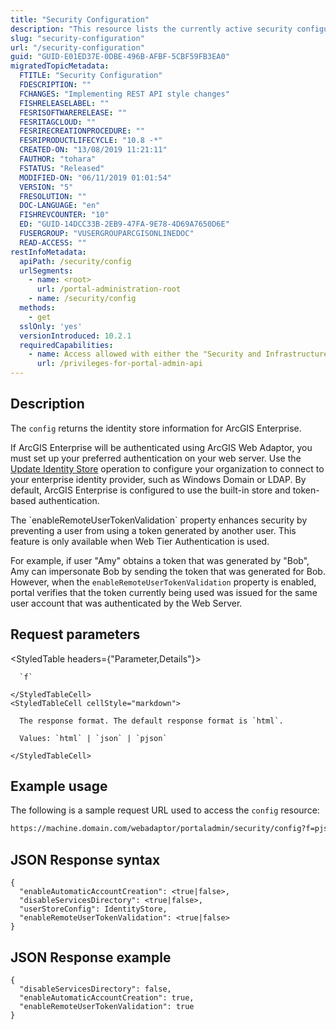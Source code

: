 ```yaml
---
title: "Security Configuration"
description: "This resource lists the currently active security configuration for portal."
slug: "security-configuration"
url: "/security-configuration"
guid: "GUID-E01ED37E-0DBE-496B-AFBF-5CBF59FB3EA0"
migratedTopicMetadata:
  FTITLE: "Security Configuration"
  FDESCRIPTION: ""
  FCHANGES: "Implementing REST API style changes"
  FISHRELEASELABEL: ""
  FESRISOFTWARERELEASE: ""
  FESRITAGCLOUD: ""
  FESRIRECREATIONPROCEDURE: ""
  FESRIPRODUCTLIFECYCLE: "10.8 -*"
  CREATED-ON: "13/08/2019 11:21:11"
  FAUTHOR: "tohara"
  FSTATUS: "Released"
  MODIFIED-ON: "06/11/2019 01:01:54"
  VERSION: "5"
  FRESOLUTION: ""
  DOC-LANGUAGE: "en"
  FISHREVCOUNTER: "10"
  ED: "GUID-14DCC33B-2EB9-47FA-9E78-4D69A7650D6E"
  FUSERGROUP: "VUSERGROUPARCGISONLINEDOC"
  READ-ACCESS: ""
restInfoMetadata:
  apiPath: /security/config
  urlSegments:
    - name: <root>
      url: /portal-administration-root
    - name: /security/config
  methods:
    - get
  sslOnly: 'yes'
  versionIntroduced: 10.2.1
  requiredCapabilities:
    - name: Access allowed with either the "Security and Infrastructure" or "Add" privileges
      url: /privileges-for-portal-admin-api
---
```


## Description

The `config` returns the identity store information for ArcGIS Enterprise.

If ArcGIS Enterprise will be authenticated using ArcGIS Web Adaptor, you must set up your preferred authentication on your web server. Use the [Update Identity Store](/update-identity-store) operation to configure your organization to connect to your enterprise identity provider, such as Windows Domain or LDAP. By default, ArcGIS Enterprise is configured to use the built-in store and token-based authentication.

<Note>
The `enableRemoteUserTokenValidation` property enhances security by preventing a user from using a token generated by another user. This feature is only available when Web Tier Authentication is used.

For example, if user "Amy" obtains a token that was generated by "Bob", Amy can impersonate Bob by sending the token that was generated for Bob. However, when the `enableRemoteUserTokenValidation`  property is enabled, portal verifies that the token currently being used was issued for the same user account that was authenticated by the Web Server.
</Note>

##  Request parameters

<StyledTable headers={"Parameter,Details"}>
  <StyledTableRow>
    <StyledTableCell cellStyle="markdown">

      `f` 

    </StyledTableCell>
    <StyledTableCell cellStyle="markdown">

      The response format. The default response format is `html`.

      Values: `html` | `json` | `pjson`

    </StyledTableCell>
  </StyledTableRow>
</StyledTable>

## Example usage

The following is a sample request URL used to access the `config` resource:

```markdown
https://machine.domain.com/webadaptor/portaladmin/security/config?f=pjson
```

## JSON Response syntax

```other
{
  "enableAutomaticAccountCreation": <true|false>,
  "disableServicesDirectory": <true|false>,
  "userStoreConfig": IdentityStore,
  "enableRemoteUserTokenValidation": <true|false>
}
``` 

## JSON Response example

```other
{
  "disableServicesDirectory": false,
  "enableAutomaticAccountCreation": true, 
  "enableRemoteUserTokenValidation": true
}
```